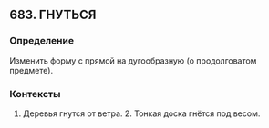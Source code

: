 ## 683. ГНУТЬСЯ
### Определение
Изменить форму с прямой на дугообразную (о продолговатом предмете).

### Контексты
1. Деревья гнутся от ветра. 2. Тонкая доска гнётся под весом.

